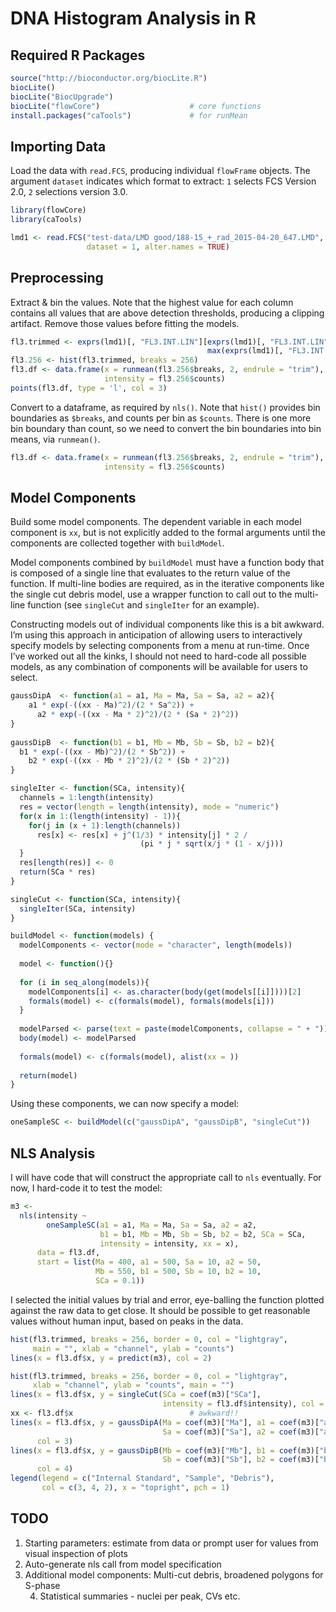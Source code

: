# DNA Histogram Analysis in R

## Required R Packages
```r
source("http://bioconductor.org/biocLite.R")
biocLite()
biocLite("BiocUpgrade")
biocLite("flowCore")                    # core functions
install.packages("caTools")             # for runMean
```

## Importing Data

Load the data with `read.FCS`, producing individual `flowFrame` objects.
The argument `dataset` indicates which format to extract: `1` selects FCS
Version 2.0, `2` selections version 3.0.

```r
library(flowCore)
library(caTools)

lmd1 <- read.FCS("test-data/LMD good/188-15_+_rad_2015-04-20_647.LMD",
                 dataset = 1, alter.names = TRUE)
```

## Preprocessing

Extract & bin the values. Note that the highest value for each column
contains all values that are above detection thresholds, producing a
clipping artifact. Remove those values before fitting the models.

```r
fl3.trimmed <- exprs(lmd1)[, "FL3.INT.LIN"][exprs(lmd1)[, "FL3.INT.LIN"] <
                                            max(exprs(lmd1)[, "FL3.INT.LIN"])]
fl3.256 <- hist(fl3.trimmed, breaks = 256)
fl3.df <- data.frame(x = runmean(fl3.256$breaks, 2, endrule = "trim"),
                     intensity = fl3.256$counts) 
points(fl3.df, type = 'l', col = 3)
```
Convert to a dataframe, as required by `nls()`. Note that `hist()` provides
bin boundaries as `$breaks`, and counts per bin as `$counts`. There is one
more bin boundary than count, so we need to convert the bin boundaries into
bin means, via `runmean()`.

```r
fl3.df <- data.frame(x = runmean(fl3.256$breaks, 2, endrule = "trim"),
                     intensity = fl3.256$counts) 
```

## Model Components

Build some model components. The dependent variable in each model component
is `xx`, but is not explicitly added to the formal arguments until the
components are collected together with `buildModel`.

Model components combined by `buildModel` must have a function body that is
composed of a single line that evaluates to the return value of the
function. If multi-line bodies are required, as in the iterative components
like the single cut debris model, use a wrapper function to call out to the
multi-line function (see `singleCut` and `singleIter` for an example).

Constructing models out of individual components like this is a bit
awkward. I'm using this approach in anticipation of allowing users to
interactively specify models by selecting components from a menu at
run-time. Once I've worked out all the kinks, I should not need to
hard-code all possible models, as any combination of components will be
available for users to select.

```r
gaussDipA  <- function(a1 = a1, Ma = Ma, Sa = Sa, a2 = a2){
    a1 * exp(-((xx - Ma)^2)/(2 * Sa^2)) +
      a2 * exp(-((xx - Ma * 2)^2)/(2 * (Sa * 2)^2))
}
  
gaussDipB  <- function(b1 = b1, Mb = Mb, Sb = Sb, b2 = b2){
  b1 * exp(-((xx - Mb)^2)/(2 * Sb^2)) +
    b2 * exp(-((xx - Mb * 2)^2)/(2 * (Sb * 2)^2))
}

singleIter <- function(SCa, intensity){
  channels = 1:length(intensity)
  res = vector(length = length(intensity), mode = "numeric")
  for(x in 1:(length(intensity) - 1)){
    for(j in (x + 1):length(channels))
      res[x] <- res[x] + j^(1/3) * intensity[j] * 2 /
                             (pi * j * sqrt(x/j * (1 - x/j))) 
  }
  res[length(res)] <- 0
  return(SCa * res)
}

singleCut <- function(SCa, intensity){
  singleIter(SCa, intensity)
}

buildModel <- function(models) {
  modelComponents <- vector(mode = "character", length(models))
  
  model <- function(){}
  
  for (i in seq_along(models)){
    modelComponents[i] <- as.character(body(get(models[[i]])))[2]
    formals(model) <- c(formals(model), formals(models[i]))
  }
  
  modelParsed <- parse(text = paste(modelComponents, collapse = " + "))
  body(model) <- modelParsed
  
  formals(model) <- c(formals(model), alist(xx = ))
  
  return(model)
}

```

Using these components, we can now specify a model:

```r
oneSampleSC <- buildModel(c("gaussDipA", "gaussDipB", "singleCut"))
```

## NLS Analysis

I will have code that will construct the appropriate call to `nls`
eventually. For now, I hard-code it to test the model:

```r
m3 <-
  nls(intensity ~
        oneSampleSC(a1 = a1, Ma = Ma, Sa = Sa, a2 = a2,
                    b1 = b1, Mb = Mb, Sb = Sb, b2 = b2, SCa = SCa,
                    intensity = intensity, xx = x),
      data = fl3.df,
      start = list(Ma = 400, a1 = 500, Sa = 10, a2 = 50,
                   Mb = 550, b1 = 500, Sb = 10, b2 = 10,
                   SCa = 0.1))
```

I selected the initial values by trial and error, eye-balling the function
plotted against the raw data to get close. It should be possible to get
reasonable values without human input, based on peaks in the data.

```r
hist(fl3.trimmed, breaks = 256, border = 0, col = "lightgray",
     main = "", xlab = "channel", ylab = "counts")
lines(x = fl3.df$x, y = predict(m3), col = 2)
```

```r
hist(fl3.trimmed, breaks = 256, border = 0, col = "lightgray",
     xlab = "channel", ylab = "counts", main = "")
lines(x = fl3.df$x, y = singleCut(SCa = coef(m3)["SCa"],
                                  intensity = fl3.df$intensity), col = 2)
xx <- fl3.df$x                          # awkward!!
lines(x = fl3.df$x, y = gaussDipA(Ma = coef(m3)["Ma"], a1 = coef(m3)["a1"],
                                  Sa = coef(m3)["Sa"], a2 = coef(m3)["a2"]),
      col = 3)
lines(x = fl3.df$x, y = gaussDipB(Mb = coef(m3)["Mb"], b1 = coef(m3)["b1"],
                                  Sb = coef(m3)["Sb"], b2 = coef(m3)["b2"]),
      col = 4)
legend(legend = c("Internal Standard", "Sample", "Debris"),
       col = c(3, 4, 2), x = "topright", pch = 1)
```

## TODO

1. Starting parameters: estimate from data or prompt user for values from
   visual inspection of plots 
2. Auto-generate nls call from model specification
3. Additional model components: Multi-cut debris, broadened polygons for
   S-phase
   4. Statistical summaries - nuclei per peak, CVs etc.
   
